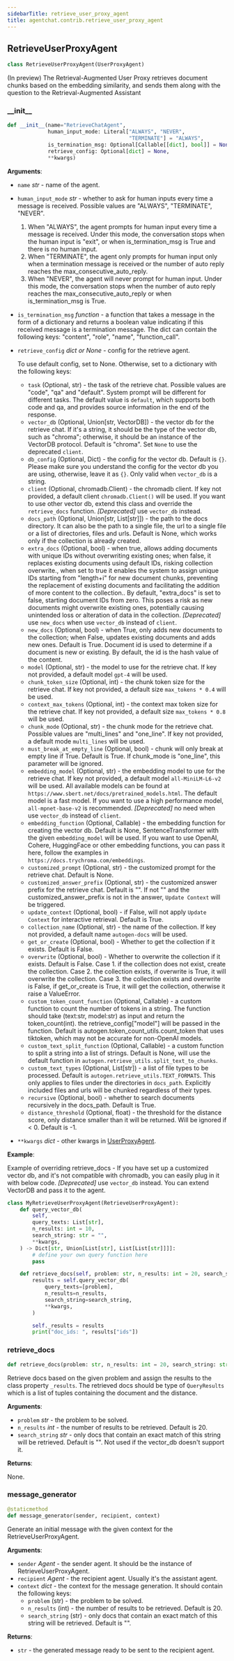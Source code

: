 ```yaml
---
sidebarTitle: retrieve_user_proxy_agent
title: agentchat.contrib.retrieve_user_proxy_agent
---
```


## RetrieveUserProxyAgent

```python
class RetrieveUserProxyAgent(UserProxyAgent)
```

(In preview) The Retrieval-Augmented User Proxy retrieves document chunks based on the embedding
similarity, and sends them along with the question to the Retrieval-Augmented Assistant

### \_\_init\_\_

```python
def __init__(name="RetrieveChatAgent",
             human_input_mode: Literal["ALWAYS", "NEVER",
                                       "TERMINATE"] = "ALWAYS",
             is_termination_msg: Optional[Callable[[dict], bool]] = None,
             retrieve_config: Optional[dict] = None,
             **kwargs)
```

**Arguments**:

- `name` _str_ - name of the agent.
  
- `human_input_mode` _str_ - whether to ask for human inputs every time a message is received.
  Possible values are "ALWAYS", "TERMINATE", "NEVER".
  1. When "ALWAYS", the agent prompts for human input every time a message is received.
  Under this mode, the conversation stops when the human input is "exit",
  or when is_termination_msg is True and there is no human input.
  2. When "TERMINATE", the agent only prompts for human input only when a termination
  message is received or the number of auto reply reaches
  the max_consecutive_auto_reply.
  3. When "NEVER", the agent will never prompt for human input. Under this mode, the
  conversation stops when the number of auto reply reaches the
  max_consecutive_auto_reply or when is_termination_msg is True.
  
- `is_termination_msg` _function_ - a function that takes a message in the form of a dictionary
  and returns a boolean value indicating if this received message is a termination message.
  The dict can contain the following keys: "content", "role", "name", "function_call".
  
- `retrieve_config` _dict or None_ - config for the retrieve agent.
  
  To use default config, set to None. Otherwise, set to a dictionary with the
  following keys:
  - `task` (Optional, str) - the task of the retrieve chat. Possible values are
  "code", "qa" and "default". System prompt will be different for different tasks.
  The default value is `default`, which supports both code and qa, and provides
  source information in the end of the response.
  - `vector_db` (Optional, Union[str, VectorDB]) - the vector db for the retrieve chat.
  If it's a string, it should be the type of the vector db, such as "chroma"; otherwise,
  it should be an instance of the VectorDB protocol. Default is "chroma".
  Set `None` to use the deprecated `client`.
  - `db_config` (Optional, Dict) - the config for the vector db. Default is `{}`. Please make
  sure you understand the config for the vector db you are using, otherwise, leave it as `{}`.
  Only valid when `vector_db` is a string.
  - `client` (Optional, chromadb.Client) - the chromadb client. If key not provided, a
  default client `chromadb.Client()` will be used. If you want to use other
  vector db, extend this class and override the `retrieve_docs` function.
  *[Deprecated]* use `vector_db` instead.
  - `docs_path` (Optional, Union[str, List[str]]) - the path to the docs directory. It
  can also be the path to a single file, the url to a single file or a list
  of directories, files and urls. Default is None, which works only if the
  collection is already created.
  - `extra_docs` (Optional, bool) - when true, allows adding documents with unique IDs
  without overwriting existing ones; when false, it replaces existing documents
  using default IDs, risking collection overwrite., when set to true it enables
  the system to assign unique IDs starting from "length+i" for new document
  chunks, preventing the replacement of existing documents and facilitating the
  addition of more content to the collection..
  By default, "extra_docs" is set to false, starting document IDs from zero.
  This poses a risk as new documents might overwrite existing ones, potentially
  causing unintended loss or alteration of data in the collection.
  *[Deprecated]* use `new_docs` when use `vector_db` instead of `client`.
  - `new_docs` (Optional, bool) - when True, only adds new documents to the collection;
  when False, updates existing documents and adds new ones. Default is True.
  Document id is used to determine if a document is new or existing. By default, the
  id is the hash value of the content.
  - `model` (Optional, str) - the model to use for the retrieve chat.
  If key not provided, a default model `gpt-4` will be used.
  - `chunk_token_size` (Optional, int) - the chunk token size for the retrieve chat.
  If key not provided, a default size `max_tokens * 0.4` will be used.
  - `context_max_tokens` (Optional, int) - the context max token size for the
  retrieve chat.
  If key not provided, a default size `max_tokens * 0.8` will be used.
  - `chunk_mode` (Optional, str) - the chunk mode for the retrieve chat. Possible values
  are "multi_lines" and "one_line". If key not provided, a default mode
  `multi_lines` will be used.
  - `must_break_at_empty_line` (Optional, bool) - chunk will only break at empty line
  if True. Default is True.
  If chunk_mode is "one_line", this parameter will be ignored.
  - `embedding_model` (Optional, str) - the embedding model to use for the retrieve chat.
  If key not provided, a default model `all-MiniLM-L6-v2` will be used. All available
  models can be found at `https://www.sbert.net/docs/pretrained_models.html`.
  The default model is a fast model. If you want to use a high performance model,
  `all-mpnet-base-v2` is recommended.
  *[Deprecated]* no need when use `vector_db` instead of `client`.
  - `embedding_function` (Optional, Callable) - the embedding function for creating the
  vector db. Default is None, SentenceTransformer with the given `embedding_model`
  will be used. If you want to use OpenAI, Cohere, HuggingFace or other embedding
  functions, you can pass it here,
  follow the examples in `https://docs.trychroma.com/embeddings`.
  - `customized_prompt` (Optional, str) - the customized prompt for the retrieve chat.
  Default is None.
  - `customized_answer_prefix` (Optional, str) - the customized answer prefix for the
  retrieve chat. Default is "".
  If not "" and the customized_answer_prefix is not in the answer,
  `Update Context` will be triggered.
  - `update_context` (Optional, bool) - if False, will not apply `Update Context` for
  interactive retrieval. Default is True.
  - `collection_name` (Optional, str) - the name of the collection.
  If key not provided, a default name `autogen-docs` will be used.
  - `get_or_create` (Optional, bool) - Whether to get the collection if it exists. Default is False.
  - `overwrite` (Optional, bool) - Whether to overwrite the collection if it exists. Default is False.
  Case 1. if the collection does not exist, create the collection.
  Case 2. the collection exists, if overwrite is True, it will overwrite the collection.
  Case 3. the collection exists and overwrite is False, if get_or_create is True, it will get the collection,
  otherwise it raise a ValueError.
  - `custom_token_count_function` (Optional, Callable) - a custom function to count the
  number of tokens in a string.
  The function should take (text:str, model:str) as input and return the
  token_count(int). the retrieve_config["model"] will be passed in the function.
  Default is autogen.token_count_utils.count_token that uses tiktoken, which may
  not be accurate for non-OpenAI models.
  - `custom_text_split_function` (Optional, Callable) - a custom function to split a
  string into a list of strings.
  Default is None, will use the default function in
  `autogen.retrieve_utils.split_text_to_chunks`.
  - `custom_text_types` (Optional, List[str]) - a list of file types to be processed.
  Default is `autogen.retrieve_utils.TEXT_FORMATS`.
  This only applies to files under the directories in `docs_path`. Explicitly
  included files and urls will be chunked regardless of their types.
  - `recursive` (Optional, bool) - whether to search documents recursively in the
  docs_path. Default is True.
  - `distance_threshold` (Optional, float) - the threshold for the distance score, only
  distance smaller than it will be returned. Will be ignored if < 0. Default is -1.
  
- ``**kwargs`` _dict_ - other kwargs in [UserProxyAgent](../user_proxy_agent#init).
  

**Example**:

  Example of overriding retrieve_docs - If you have set up a customized vector db, and it's
  not compatible with chromadb, you can easily plug in it with below code.
  *[Deprecated]* use `vector_db` instead. You can extend VectorDB and pass it to the agent.
```python
class MyRetrieveUserProxyAgent(RetrieveUserProxyAgent):
    def query_vector_db(
        self,
        query_texts: List[str],
        n_results: int = 10,
        search_string: str = "",
        **kwargs,
    ) -> Dict[str, Union[List[str], List[List[str]]]]:
        # define your own query function here
        pass

    def retrieve_docs(self, problem: str, n_results: int = 20, search_string: str = "", **kwargs):
        results = self.query_vector_db(
            query_texts=[problem],
            n_results=n_results,
            search_string=search_string,
            **kwargs,
        )

        self._results = results
        print("doc_ids: ", results["ids"])
```

### retrieve\_docs

```python
def retrieve_docs(problem: str, n_results: int = 20, search_string: str = "")
```

Retrieve docs based on the given problem and assign the results to the class property `_results`.
The retrieved docs should be type of `QueryResults` which is a list of tuples containing the document and
the distance.

**Arguments**:

- `problem` _str_ - the problem to be solved.
- `n_results` _int_ - the number of results to be retrieved. Default is 20.
- `search_string` _str_ - only docs that contain an exact match of this string will be retrieved. Default is "".
  Not used if the vector_db doesn't support it.
  

**Returns**:

  None.

### message\_generator

```python
@staticmethod
def message_generator(sender, recipient, context)
```

Generate an initial message with the given context for the RetrieveUserProxyAgent.

**Arguments**:

- `sender` _Agent_ - the sender agent. It should be the instance of RetrieveUserProxyAgent.
- `recipient` _Agent_ - the recipient agent. Usually it's the assistant agent.
- `context` _dict_ - the context for the message generation. It should contain the following keys:
  - `problem` (str) - the problem to be solved.
  - `n_results` (int) - the number of results to be retrieved. Default is 20.
  - `search_string` (str) - only docs that contain an exact match of this string will be retrieved. Default is "".
  

**Returns**:

- `str` - the generated message ready to be sent to the recipient agent.

